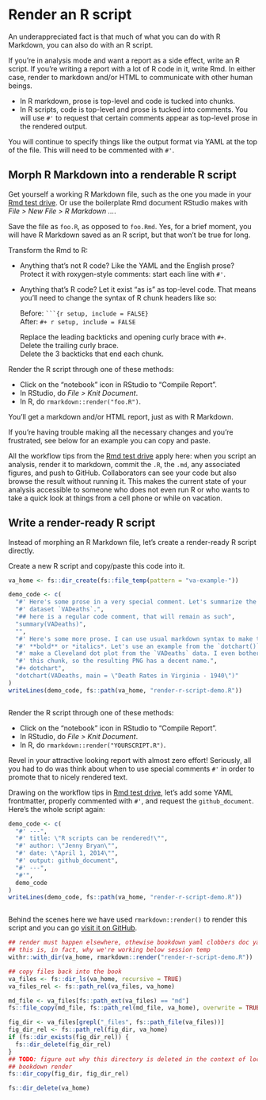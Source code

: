 # Render an R script {#r-test-drive}

An underappreciated fact is that much of what you can do with R Markdown, you
can also do with an R script.

If you're in analysis mode and want a report as a side effect, write an R
script. If you're writing a report with a lot of R code in it, write Rmd. In
either case, render to markdown and/or HTML to communicate with other human
beings.

  * In R markdown, prose is top-level and code is tucked into chunks.
  * In R scripts, code is top-level and prose is tucked into comments. You will
    use `#'` to request that certain comments appear as top-level prose in the
    rendered output.

You will continue to specify things like the output format via YAML at the top
of the file. This will need to be commented with `#'`.

## Morph R Markdown into a renderable R script

Get yourself a working R Markdown file, such as the one you made in your 
[Rmd test drive](#rmd-test-drive). Or use the boilerplate Rmd document RStudio
makes with *File > New File > R Markdown ...*.

Save the file as `foo.R`, as opposed to `foo.Rmd`. Yes, for a brief moment, you
will have R Markdown saved as an R script, but that won't be true for long.

Transform the Rmd to R:

  * Anything that's not R code? Like the YAML and the English prose? Protect it
    with roxygen-style comments: start each line with `#'`.
  * Anything that's R code? Let it exist "as is" as top-level code. That means
    you'll need to change the syntax of R chunk headers like so:
  
    Before: ` ```{r setup, include = FALSE}`  
    After: `#+ r setup, include = FALSE`

    Replace the leading backticks and opening curly brace with `#+`.  
    Delete the trailing curly brace.  
    Delete the 3 backticks that end each chunk.

Render the R script through one of these methods:

  * Click on the "notebook" icon in RStudio to "Compile Report".
  * In RStudio, do *File > Knit Document*.
  * In R, do `rmarkdown::render("foo.R")`.

You'll get a markdown and/or HTML report, just as with R Markdown.

If you're having trouble making all the necessary changes and you're frustrated,
see below for an example you can copy and paste.

All the workflow tips from the [Rmd test drive](#rmd-test-drive) apply here:
when you script an analysis, render it to markdown, commit the `.R`, the `.md`,
any associated figures, and push to GitHub. Collaborators can see your code but
also browse the result without running it. This makes the current state of your
analysis accessible to someone who does not even run R or who wants to take a
quick look at things from a cell phone or while on vacation.

## Write a render-ready R script

Instead of morphing an R Markdown file, let's create a render-ready R script directly.

Create a new R script and copy/paste this code into it.

```r
va_home <- fs::dir_create(fs::file_temp(pattern = "va-example-"))
```


```r
demo_code <- c(
  "#' Here's some prose in a very special comment. Let's summarize the built-in",
  "#' dataset `VADeaths`.",
  "## here is a regular code comment, that will remain as such",
  "summary(VADeaths)",
  "",
  "#' Here's some more prose. I can use usual markdown syntax to make things",
  "#' **bold** or *italics*. Let's use an example from the `dotchart()` help to",
  "#' make a Cleveland dot plot from the `VADeaths` data. I even bother to name",
  "#' this chunk, so the resulting PNG has a decent name.",
  "#+ dotchart",
  "dotchart(VADeaths, main = \"Death Rates in Virginia - 1940\")"
)
writeLines(demo_code, fs::path(va_home, "render-r-script-demo.R"))
```

```r
```

Render the R script through one of these methods:

  * Click on the "notebook" icon in RStudio to "Compile Report".
  * In RStudio, do *File > Knit Document*.
  * In R, do `rmarkdown::render("YOURSCRIPT.R")`.

Revel in your attractive looking report with almost zero effort! Seriously, all
you had to do was think about when to use special comments `#'` in order to
promote that to nicely rendered text.

Drawing on the workflow tips in [Rmd test drive](#rmd-test-drive), let's add
some YAML frontmatter, properly commented with `#'`, and request the
`github_document`. Here's the whole script again:

```r
demo_code <- c(
  "#' ---",
  "#' title: \"R scripts can be rendered!\"",
  "#' author: \"Jenny Bryan\"",
  "#' date: \"April 1, 2014\"",
  "#' output: github_document",
  "#' ---",
  "#'",
  demo_code
)
writeLines(demo_code, fs::path(va_home, "render-r-script-demo.R"))
```

```r
```

Behind the scenes here we have used `rmarkdown::render()` to render this script
and you can go
[visit it on GitHub](https://github.com/jennybc/happy-git-with-r/blob/master/render-r-script-demo.md).

```r
## render must happen elsewhere, othewise bookdown yaml clobbers doc yaml
## this is, in fact, why we're working below session temp
withr::with_dir(va_home, rmarkdown::render("render-r-script-demo.R"))

## copy files back into the book
va_files <- fs::dir_ls(va_home, recursive = TRUE)
va_files_rel <- fs::path_rel(va_files, va_home)

md_file <- va_files[fs::path_ext(va_files) == "md"]
fs::file_copy(md_file, fs::path_rel(md_file, va_home), overwrite = TRUE)

fig_dir <- va_files[grepl("_files", fs::path_file(va_files))]
fig_dir_rel <- fs::path_rel(fig_dir, va_home)
if (fs::dir_exists(fig_dir_rel)) {
  fs::dir_delete(fig_dir_rel)  
}
## TODO: figure out why this directory is deleted in the context of local
## bookdown render
fs::dir_copy(fig_dir, fig_dir_rel)

fs::dir_delete(va_home)
```
